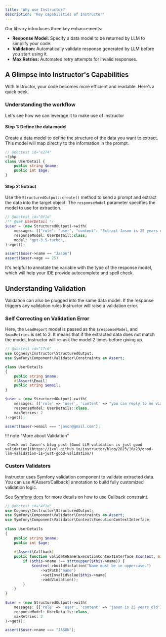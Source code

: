 ```yaml
---
title: 'Why use Instructor?'
description: 'Key capabilities of Instructor'
---
```


Our library introduces three key enhancements:

- **Response Model:** Specify a data model to be returned by LLM to simplify your code.
- **Validation:** Automatically validate response generated by LLM before you start using it.
- **Max Retries:** Automated retry attempts for invalid responses.


## A Glimpse into Instructor's Capabilities

With Instructor, your code becomes more efficient and readable. Here’s a quick peek.


### Understanding the workflow

Let's see how we can leverage it to make use of instructor


#### Step 1: Define the data model

Create a data model to define the structure of the data you want to extract. This model will map directly to the information in the prompt.

```php
// @doctest id="e274"
<?php
class UserDetail {
    public string $name;
    public int $age;
}
```

#### Step 2: Extract

Use the `StructuredOutput::create()` method to send a prompt and extract the data into the target object. The `responseModel` parameter specifies the model to use for extraction.

```php
// @doctest id="0f1d"
/** @var UserDetail */
$user = (new StructuredOutput)->with(
    messages: [["role": "user", "content": "Extract Jason is 25 years old"]],
    responseModel: UserDetail::class,
    model: "gpt-3.5-turbo",
)->get();

assert($user->name == "Jason")
assert($user->age == 25)
```

It's helpful to annotate the variable with the type of the response model, which will help your IDE provide autocomplete and spell check.




## Understanding Validation

Validation can also be plugged into the same data model. If the response triggers any validation rules Instructor will raise a validation error.


### Self Correcting on Validation Error

Here, the `LeadReport` model is passed as the `$responseModel`, and `$maxRetries` is set to 2. It means that if the extracted data does not match the model, Instructor will re-ask the model 2 times before giving up.

```php
// @doctest id="17c0"
use Cognesy\Instructor\StructuredOutput;
use Symfony\Component\Validator\Constraints as Assert;

class UserDetails
{
    public string $name;
    #[Assert\Email]
    public string $email;
}

$user = (new StructuredOutput)->with(
    messages: [['role' => 'user', 'content' => "you can reply to me via jason@gmailcom -- Jason"]],
    responseModel: UserDetails::class,
    maxRetries: 2
)->get();

assert($user->email === "jason@gmail.com");
```

!!! note "More about Validation"

     Check out Jason's blog post [Good LLM validation is just good validation](https://jxnl.github.io/instructor/blog/2023/10/23/good-llm-validation-is-just-good-validation/)


### Custom Validators

Instructor uses Symfony validation component to validate extracted data. You can use #[Assert/Callback] annotation to build fully customized validation logic.

See [Symfony docs](https://symfony.com/doc/current/reference/constraints/Callback.html) for more details on how to use Callback constraint.

```php
// @doctest id="4f1d"
use Cognesy\Instructor\StructuredOutput;
use Symfony\Component\Validator\Constraints as Assert;
use Symfony\Component\Validator\Context\ExecutionContextInterface;
    
class UserDetails
{
    public string $name;
    public int $age;
    
    #[Assert\Callback]
    public function validateName(ExecutionContextInterface $context, mixed $payload) {
        if ($this->name !== strtoupper($this->name)) {
            $context->buildViolation("Name must be in uppercase.")
                ->atPath('name')
                ->setInvalidValue($this->name)
                ->addViolation();
        }
    }
}
    
$user = (new StructuredOutput)->with(
    messages: [['role' => 'user', 'content' => 'jason is 25 years old']],
    responseModel: UserDetails::class,
    maxRetries: 2
)->get();

assert($user->name === "JASON");
```
